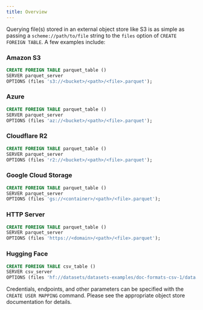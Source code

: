 ```yaml
---
title: Overview
---
```


Querying file(s) stored in an external object store like S3 is as simple as passing a `scheme://path/to/file` string to the `files` option of
`CREATE FOREIGN TABLE`. A few examples include:

### Amazon S3

```sql
CREATE FOREIGN TABLE parquet_table ()
SERVER parquet_server
OPTIONS (files 's3://<bucket>/<path>/<file>.parquet');
```

### Azure

```sql
CREATE FOREIGN TABLE parquet_table ()
SERVER parquet_server
OPTIONS (files 'az://<bucket>/<path>/<file>.parquet');
```

### Cloudflare R2

```sql
CREATE FOREIGN TABLE parquet_table ()
SERVER parquet_server
OPTIONS (files 'r2://<bucket>/<path>/<file>.parquet');
```

### Google Cloud Storage

```sql
CREATE FOREIGN TABLE parquet_table ()
SERVER parquet_server
OPTIONS (files 'gs://<container>/<path>/<file>.parquet');
```

### HTTP Server

```sql
CREATE FOREIGN TABLE parquet_table ()
SERVER parquet_server
OPTIONS (files 'https://<domain>/<path>/<file>.parquet');
```

### Hugging Face

```sql
CREATE FOREIGN TABLE csv_table ()
SERVER csv_server
OPTIONS (files 'hf://datasets/datasets-examples/doc-formats-csv-1/data.csv');
```

Credentials, endpoints, and other parameters can be specified with the `CREATE USER MAPPING` command. Please see the appropriate
object store documentation for details.
